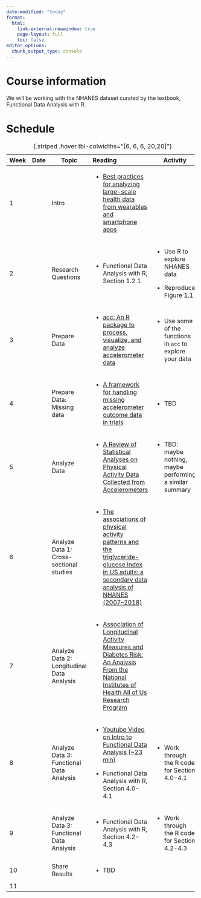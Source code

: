 ```yaml
---
date-modified: "today"
format: 
  html:
    link-external-newwindow: true
    page-layout: full
    toc: false
editor_options: 
  chunk_output_type: console
---
```


# Course information

We will be working with the NHANES dataset curated by the textbook, Functional Data Analysis with R.

# Schedule

+--------+--------+--------------------------------------------+----------------------------------------------------------------------------------------------------------------------------------------------------------------------------------------------------------------------------------------------------------------------------------------------------------------------------------------------------------------------------------+-------------------------------------------------------------+
| Week   | Date   | Topic                                      | Reading                                                                                                                                                                                                                                                                                                                                                                          | Activity                                                    |
+========+========+============================================+:=================================================================================================================================================================================================================================================================================================================================================================================+=============================================================+
| 1      |        | Intro                                      | -   [Best practices for analyzing large-scale health data from wearables and smartphone apps](https://ohsuitg-my.sharepoint.com/:b:/r/personal/wakim_ohsu_edu/Documents/Teaching/Classes/S25_BSTA_500/Student_files/Readings/01_Best%20practices%20for%20analyzing%20large-scale%20health%20da.pdf?csf=1&web=1&e=T7PZVz)                                                         |                                                             |
+--------+--------+--------------------------------------------+----------------------------------------------------------------------------------------------------------------------------------------------------------------------------------------------------------------------------------------------------------------------------------------------------------------------------------------------------------------------------------+-------------------------------------------------------------+
| 2      |        | Research Questions                         | -   Functional Data Analysis with R, Section 1.2.1                                                                                                                                                                                                                                                                                                                               | -   Use R to explore NHANES data                            |
|        |        |                                            |                                                                                                                                                                                                                                                                                                                                                                                  |                                                             |
|        |        |                                            |                                                                                                                                                                                                                                                                                                                                                                                  | -   Reproduce Figure 1.1                                    |
+--------+--------+--------------------------------------------+----------------------------------------------------------------------------------------------------------------------------------------------------------------------------------------------------------------------------------------------------------------------------------------------------------------------------------------------------------------------------------+-------------------------------------------------------------+
| 3      |        | Prepare Data                               | -   [acc: An R package to process, visualize, and analyze accelerometer data](https://ohsuitg-my.sharepoint.com/:b:/r/personal/wakim_ohsu_edu/Documents/Teaching/Classes/S25_BSTA_500/Student_files/Readings/03_acc-%20An%20R%20package%20to%20process,%20visualize,%20and%20analyze%20accelerometer%20data.pdf?csf=1&web=1&e=TZeOcW)                                            | -   Use some of the functions in `acc` to explore your data |
+--------+--------+--------------------------------------------+----------------------------------------------------------------------------------------------------------------------------------------------------------------------------------------------------------------------------------------------------------------------------------------------------------------------------------------------------------------------------------+-------------------------------------------------------------+
| 4      |        | Prepare Data: Missing data                 | -   [A framework for handling missing accelerometer outcome data in trials](https://ohsuitg-my.sharepoint.com/:b:/r/personal/wakim_ohsu_edu/Documents/Teaching/Classes/S25_BSTA_500/Student_files/Readings/04_A%20framework%20for%20handling%20missing%20accelerometer%20out.pdf?csf=1&web=1&e=yGIUxv)                                                                           | -   TBD                                                     |
+--------+--------+--------------------------------------------+----------------------------------------------------------------------------------------------------------------------------------------------------------------------------------------------------------------------------------------------------------------------------------------------------------------------------------------------------------------------------------+-------------------------------------------------------------+
| 5      |        | Analyze Data                               | -   [A Review of Statistical Analyses on Physical Activity Data Collected from Accelerometers](https://ohsuitg-my.sharepoint.com/:b:/r/personal/wakim_ohsu_edu/Documents/Teaching/Classes/S25_BSTA_500/Student_files/Readings/05_A%20Review%20of%20Statistical%20Analyses%20on%20Physical%20Activ.pdf?csf=1&web=1&e=g0Ktk7)                                                      | -   TBD: maybe nothing, maybe performing a similar summary  |
+--------+--------+--------------------------------------------+----------------------------------------------------------------------------------------------------------------------------------------------------------------------------------------------------------------------------------------------------------------------------------------------------------------------------------------------------------------------------------+-------------------------------------------------------------+
| 6      |        | Analyze Data 1: Cross-sectional studies    | -   [The associations of physical activity patterns and the triglyceride-glucose index in US adults: a secondary data analysis of NHANES (2007–2018)](https://ohsuitg-my.sharepoint.com/:b:/r/personal/wakim_ohsu_edu/Documents/Teaching/Classes/S25_BSTA_500/Student_files/Readings/06_The%20associations%20of%20physical%20activity%20patterns%20and.pdf?csf=1&web=1&e=upyX0X) |                                                             |
+--------+--------+--------------------------------------------+----------------------------------------------------------------------------------------------------------------------------------------------------------------------------------------------------------------------------------------------------------------------------------------------------------------------------------------------------------------------------------+-------------------------------------------------------------+
| 7      |        | Analyze Data 2: Longitudinal Data Analysis | -   [Association of Longitudinal Activity Measures and Diabetes Risk: An Analysis From the National Institutes of Health All of Us Research Program](https://ohsuitg-my.sharepoint.com/:b:/r/personal/wakim_ohsu_edu/Documents/Teaching/Classes/S25_BSTA_500/Student_files/Readings/07_Association%20of%20Longitudinal%20Activity%20Measures%20and%20.pdf?csf=1&web=1&e=WEdyn0)  |                                                             |
+--------+--------+--------------------------------------------+----------------------------------------------------------------------------------------------------------------------------------------------------------------------------------------------------------------------------------------------------------------------------------------------------------------------------------------------------------------------------------+-------------------------------------------------------------+
| 8      |        | Analyze Data 3: Functional Data Analysis   | -   [Youtube Video on Intro to Functional Data Analysis (\~23 min)](https://www.youtube.com/watch?v=FjIK3YzUGG4&ab_channel=FunDataScience){.uri}                                                                                                                                                                                                                                 | -   Work through the R code for Section 4.0-4.1             |
|        |        |                                            |                                                                                                                                                                                                                                                                                                                                                                                  |                                                             |
|        |        |                                            | -   Functional Data Analysis with R, Section 4.0-4.1                                                                                                                                                                                                                                                                                                                             |                                                             |
+--------+--------+--------------------------------------------+----------------------------------------------------------------------------------------------------------------------------------------------------------------------------------------------------------------------------------------------------------------------------------------------------------------------------------------------------------------------------------+-------------------------------------------------------------+
| 9      |        | Analyze Data 3: Functional Data Analysis   | -   Functional Data Analysis with R, Section 4.2-4.3                                                                                                                                                                                                                                                                                                                             | -   Work through the R code for Section 4.2-4.3             |
+--------+--------+--------------------------------------------+----------------------------------------------------------------------------------------------------------------------------------------------------------------------------------------------------------------------------------------------------------------------------------------------------------------------------------------------------------------------------------+-------------------------------------------------------------+
| 10     |        | Share Results                              | -   TBD                                                                                                                                                                                                                                                                                                                                                                          |                                                             |
+--------+--------+--------------------------------------------+----------------------------------------------------------------------------------------------------------------------------------------------------------------------------------------------------------------------------------------------------------------------------------------------------------------------------------------------------------------------------------+-------------------------------------------------------------+
| 11     |        |                                            |                                                                                                                                                                                                                                                                                                                                                                                  |                                                             |
+--------+--------+--------------------------------------------+----------------------------------------------------------------------------------------------------------------------------------------------------------------------------------------------------------------------------------------------------------------------------------------------------------------------------------------------------------------------------------+-------------------------------------------------------------+

: {.striped .hover tbl-colwidths="\[6, 6, 6, 20,20\]"}
